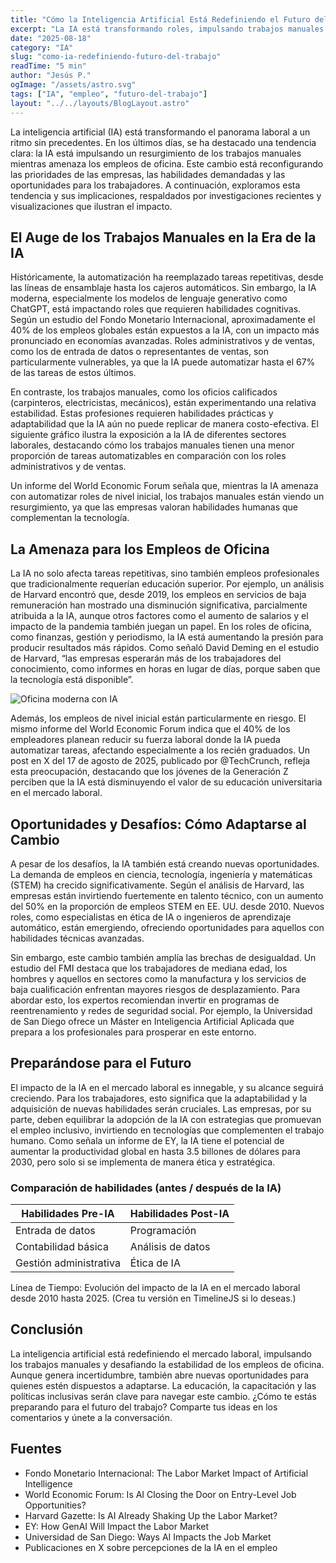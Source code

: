 ```yaml
---
title: "Cómo la Inteligencia Artificial Está Redefiniendo el Futuro del Trabajo"
excerpt: "La IA está transformando roles, impulsando trabajos manuales y presionando empleos de oficina; analizamos causas, riesgos y oportunidades."
date: "2025-08-18"
category: "IA"
slug: "como-ia-redefiniendo-futuro-del-trabajo"
readTime: "5 min"
author: "Jesús P."
ogImage: "/assets/astro.svg"
tags: ["IA", "empleo", "futuro-del-trabajo"]
layout: "../../layouts/BlogLayout.astro"
---
```



La inteligencia artificial (IA) está transformando el panorama laboral a un ritmo sin precedentes. En los últimos días, se ha destacado una tendencia clara: la IA está impulsando un resurgimiento de los trabajos manuales mientras amenaza los empleos de oficina. Este cambio está reconfigurando las prioridades de las empresas, las habilidades demandadas y las oportunidades para los trabajadores. A continuación, exploramos esta tendencia y sus implicaciones, respaldados por investigaciones recientes y visualizaciones que ilustran el impacto.

## El Auge de los Trabajos Manuales en la Era de la IA

Históricamente, la automatización ha reemplazado tareas repetitivas, desde las líneas de ensamblaje hasta los cajeros automáticos. Sin embargo, la IA moderna, especialmente los modelos de lenguaje generativo como ChatGPT, está impactando roles que requieren habilidades cognitivas. Según un estudio del Fondo Monetario Internacional, aproximadamente el 40% de los empleos globales están expuestos a la IA, con un impacto más pronunciado en economías avanzadas. Roles administrativos y de ventas, como los de entrada de datos o representantes de ventas, son particularmente vulnerables, ya que la IA puede automatizar hasta el 67% de las tareas de estos últimos.

En contraste, los trabajos manuales, como los oficios calificados (carpinteros, electricistas, mecánicos), están experimentando una relativa estabilidad. Estas profesiones requieren habilidades prácticas y adaptabilidad que la IA aún no puede replicar de manera costo-efectiva. El siguiente gráfico ilustra la exposición a la IA de diferentes sectores laborales, destacando cómo los trabajos manuales tienen una menor proporción de tareas automatizables en comparación con los roles administrativos y de ventas.

<IAChart maxWidth="720px" />

Un informe del World Economic Forum señala que, mientras la IA amenaza con automatizar roles de nivel inicial, los trabajos manuales están viendo un resurgimiento, ya que las empresas valoran habilidades humanas que complementan la tecnología.

## La Amenaza para los Empleos de Oficina

La IA no solo afecta tareas repetitivas, sino también empleos profesionales que tradicionalmente requerían educación superior. Por ejemplo, un análisis de Harvard encontró que, desde 2019, los empleos en servicios de baja remuneración han mostrado una disminución significativa, parcialmente atribuida a la IA, aunque otros factores como el aumento de salarios y el impacto de la pandemia también juegan un papel. En los roles de oficina, como finanzas, gestión y periodismo, la IA está aumentando la presión para producir resultados más rápidos. Como señaló David Deming en el estudio de Harvard, “las empresas esperarán más de los trabajadores del conocimiento, como informes en horas en lugar de días, porque saben que la tecnología está disponible”.

![Oficina moderna con IA](/assets/background.svg)

Además, los empleos de nivel inicial están particularmente en riesgo. El mismo informe del World Economic Forum indica que el 40% de los empleadores planean reducir su fuerza laboral donde la IA pueda automatizar tareas, afectando especialmente a los recién graduados. Un post en X del 17 de agosto de 2025, publicado por @TechCrunch, refleja esta preocupación, destacando que los jóvenes de la Generación Z perciben que la IA está disminuyendo el valor de su educación universitaria en el mercado laboral.

## Oportunidades y Desafíos: Cómo Adaptarse al Cambio

A pesar de los desafíos, la IA también está creando nuevas oportunidades. La demanda de empleos en ciencia, tecnología, ingeniería y matemáticas (STEM) ha crecido significativamente. Según el análisis de Harvard, las empresas están invirtiendo fuertemente en talento técnico, con un aumento del 50% en la proporción de empleos STEM en EE. UU. desde 2010. Nuevos roles, como especialistas en ética de IA o ingenieros de aprendizaje automático, están emergiendo, ofreciendo oportunidades para aquellos con habilidades técnicas avanzadas.

<!-- Infografía: Resumen de tendencias clave en el mercado laboral impulsadas por la IA. Recomendada creación en Canva -->

Sin embargo, este cambio también amplía las brechas de desigualdad. Un estudio del FMI destaca que los trabajadores de mediana edad, los hombres y aquellos en sectores como la manufactura y los servicios de baja cualificación enfrentan mayores riesgos de desplazamiento. Para abordar esto, los expertos recomiendan invertir en programas de reentrenamiento y redes de seguridad social. Por ejemplo, la Universidad de San Diego ofrece un Máster en Inteligencia Artificial Aplicada que prepara a los profesionales para prosperar en este entorno.

## Preparándose para el Futuro

El impacto de la IA en el mercado laboral es innegable, y su alcance seguirá creciendo. Para los trabajadores, esto significa que la adaptabilidad y la adquisición de nuevas habilidades serán cruciales. Las empresas, por su parte, deben equilibrar la adopción de la IA con estrategias que promuevan el empleo inclusivo, invirtiendo en tecnologías que complementen el trabajo humano. Como señala un informe de EY, la IA tiene el potencial de aumentar la productividad global en hasta 3.5 billones de dólares para 2030, pero solo si se implementa de manera ética y estratégica.


### Comparación de habilidades (antes / después de la IA)

| Habilidades Pre-IA | Habilidades Post-IA |
| --- | --- |
| Entrada de datos | Programación |
| Contabilidad básica | Análisis de datos |
| Gestión administrativa | Ética de IA |


Línea de Tiempo: Evolución del impacto de la IA en el mercado laboral desde 2010 hasta 2025. (Crea tu versión en TimelineJS si lo deseas.)

## Conclusión

La inteligencia artificial está redefiniendo el mercado laboral, impulsando los trabajos manuales y desafiando la estabilidad de los empleos de oficina. Aunque genera incertidumbre, también abre nuevas oportunidades para quienes estén dispuestos a adaptarse. La educación, la capacitación y las políticas inclusivas serán clave para navegar este cambio. ¿Cómo te estás preparando para el futuro del trabajo? Comparte tus ideas en los comentarios y únete a la conversación.

## Fuentes

- Fondo Monetario Internacional: The Labor Market Impact of Artificial Intelligence
- World Economic Forum: Is AI Closing the Door on Entry-Level Job Opportunities?
- Harvard Gazette: Is AI Already Shaking Up the Labor Market?
- EY: How GenAI Will Impact the Labor Market
- Universidad de San Diego: Ways AI Impacts the Job Market
- Publicaciones en X sobre percepciones de la IA en el empleo
